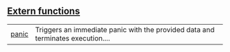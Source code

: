 
## [Extern functions](./core-panics-extern_functions)

| | |
|:---|:---|
| [panic](../core-panic_with_felt252) | Triggers an immediate panic with the provided data and terminates execution.... |
